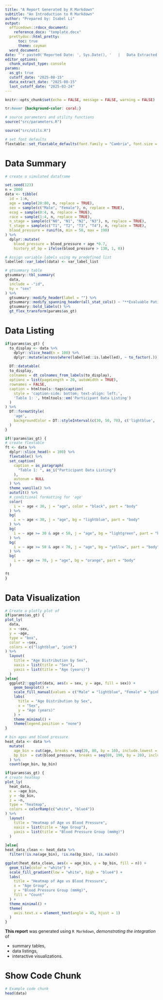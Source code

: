 ```yaml
---
title: "A Report Generated by R Markdown"
subtitle: "An Introduction to R Markdown"
author: "Prepared by: Isabel Li"
output: 
  officedown::rdocx_document:
    reference_docx: "template.docx"
  prettydoc::html_pretty:
      toc: true
      theme: cayman
  word_document:
date: "`r paste0('Reported Date: ', Sys.Date(), '   |   Data Extracted Date: ', params$data_extract_date, '   |   Data Cut-off Date: ', params$cutoff_date)`"
editor_options: 
  chunk_output_type: console
params:
  as_gt: true
  cutoff_date: "2025-08-15"
  data_extract_date: "2025-08-15"
  last_cutoff_date: "2025-03-24"
---
```


```r
knitr::opts_chunk$set(echo = FALSE, message = FALSE, warning = FALSE)
```

```css
tr:hover {background-color: coral;}
```

```r
# source parameters and utility functions
source("src/parameters.R")

source("src/utils.R")

# set font defaults
flextable::set_flextable_defaults(font.family = "Cambria", font.size = 9)
```

# Data Summary
```r
# create a simulated dataframe

set.seed(123)
n = 2000
data <- tibble(
  id = 1:n,
  age = sample(20:80, n, replace = TRUE),
  sex = sample(c("Male", "Female"), n, replace = TRUE),
  ecog = sample(0:4, n, replace = TRUE),
  race = sample(1:4, n, replace = TRUE),
  n_stage = sample(c("N0", "N1", "N2", "N3"), n, replace = TRUE),
  t_stage = sample(c("T1", "T2", "T3", "T4"), n, replace = TRUE), 
  blood_pressure = runif(n, min = 50, max = 190)
) %>% 
  dplyr::mutate(
    blood_pressure = blood_pressure + age *0.7,
    history_of_bp = ifelse(blood_pressure > 130, 1, 0))

# Assign variable labels using my predefined list
labelled::var_label(data) <- var_label_list

# gtsummary table
gtsummary::tbl_summary(
  data, 
  include = -"id",
  by = "sex"
) %>% 
  gtsummary::modify_header(label = "") %>% 
  gtsummary::modify_spanning_header(all_stat_cols() ~ "**Evaluable Patients**") %>% 
  gtsummary::bold_labels() %>% 
  gt_flex_transform(params$as_gt)

```

# Data Listing

```r
if(params$as_gt) {
  to_display <- data %>%
    dplyr::slice_head(n = 100) %>% 
    dplyr::mutate(across(where(labelled::is.labelled), ~ to_factor(.))) 
  
  DT::datatable(
  to_display,
  colnames = dt_colnames_from_labels(to_display),
  options = list(pageLength = 20, autoWidth = TRUE),
  rownames = FALSE,
  caption = htmltools::tags$caption(
    style = 'caption-side: bottom; text-align: left;',
    'Table 1: ', htmltools::em('Participant Data Listing')
  )
) %>%
  DT::formatStyle(
    'age',
    backgroundColor = DT::styleInterval(c(30, 50, 70), c('lightblue', 'lightgreen', 'yellow', 'orange'))
  )
}
```

```r
if(!params$as_gt) {
# create flextable
ft <- data %>% 
  dplyr::slice_head(n = 100) %>% 
  flextable() %>%
  set_caption(
    caption = as_paragraph(
      "Table 1: ", as_i("Participant Data Listing")
    ),
    autonum = NULL
  ) %>%
  theme_vanilla() %>%
  autofit() %>%
  # conditional formatting for 'age'
  color(
    i = ~ age < 30, j = "age", color = "black", part = "body"
  ) %>%
  bg(
    i = ~ age < 30, j = "age", bg = "lightblue", part = "body"
  ) %>%
  bg(
    i = ~ age >= 30 & age < 50, j = "age", bg = "lightgreen", part = "body"
  ) %>%
  bg(
    i = ~ age >= 50 & age < 70, j = "age", bg = "yellow", part = "body"
  ) %>%
  bg(
    i = ~ age >= 70, j = "age", bg = "orange", part = "body"
  )

ft
}
```

# Data Visualization
```r
# Create a plotly plot of 
if(params$as_gt) {
plot_ly(
  data,
  x = ~sex,
  y = ~age,
  type = "box",
  color = ~sex,
  colors = c("lightblue", "pink")
) %>%
  layout(
    title = "Age Distribution by Sex",
    xaxis = list(title = "Sex"),
    yaxis = list(title = "Age (years)")
  )
}else{
  ggplot2::ggplot(data, aes(x = sex, y = age, fill = sex)) +
    geom_boxplot() +
    scale_fill_manual(values = c("Male" = "lightblue", "Female" = "pink")) +
    labs(
      title = "Age Distribution by Sex",
      x = "Sex",
      y = "Age (years)"
    ) +
    theme_minimal() +
    theme(legend.position = "none")
}


```

```r
# bin ages and blood pressure
heat_data <- data %>%
  mutate(
    age_bin = cut(age, breaks = seq(20, 80, by = 10), include.lowest = TRUE, right = FALSE),
    bp_bin  = cut(blood_pressure, breaks = seq(80, 190, by = 20), include.lowest = TRUE, right = FALSE)
  ) %>%
  count(age_bin, bp_bin)

if(params$as_gt) {
# create heatmap
plot_ly(
  heat_data,
  x = ~age_bin,
  y = ~bp_bin,
  z = ~n,
  type = "heatmap",
  colors = colorRamp(c("white", "blue4"))
) %>%
  layout(
    title = "Heatmap of Age vs Blood Pressure",
    xaxis = list(title = "Age Group"),
    yaxis = list(title = "Blood Pressure Group (mmHg)")
  )
  
}else{
heat_data_clean <- heat_data %>% 
  filter(!is.na(age_bin), !is.na(bp_bin), !is.na(n))

ggplot(heat_data_clean, aes(x = age_bin, y = bp_bin, fill = n)) +
  geom_tile(color = "white") +
  scale_fill_gradient(low = "white", high = "blue4") +
  labs(
    title = "Heatmap of Age vs Blood Pressure",
    x = "Age Group",
    y = "Blood Pressure Group (mmHg)",
    fill = "Count"
  ) +
  theme_minimal() +
  theme(
    axis.text.x = element_text(angle = 45, hjust = 1)
  )
}

```

**This report** was generated using `R Markdown`, *demonstrating the integration* of

- summary tables, 
- data listings, 
- interactive visualizations.

# Show Code Chunk
```r
# Example code chunk
head(data)

```

